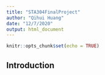 ```yaml
---
title: "STA304FinalProject"
author: "Qihui Huang"
date: "12/7/2020"
output: html_document
---
```


```r
knitr::opts_chunk$set(echo = TRUE)
```

## Introduction
